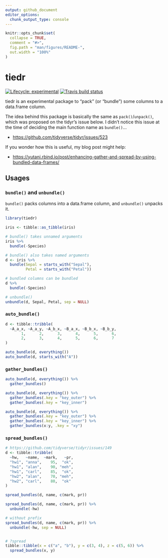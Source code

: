 ```yaml
---
output: github_document
editor_options: 
  chunk_output_type: console
---
```


<!-- README.md is generated from README.Rmd. Please edit that file -->

```r
knitr::opts_chunk$set(
  collapse = TRUE,
  comment = "#>",
  fig.path = "man/figures/README-",
  out.width = "100%"
)
```
# tiedr

<!-- badges: start -->
[![Lifecycle: experimental](https://img.shields.io/badge/lifecycle-experimental-orange.svg)](https://www.tidyverse.org/lifecycle/#experimental)
[![Travis build status](https://travis-ci.com/yutannihilation/tiedr.svg?branch=master)](https://travis-ci.com/yutannihilation/tiedr)
<!-- badges: end -->

tiedr is an experimental package to "pack" (or "bundle") some columns to a data.frame column.

The idea behind this package is basically the same as `pack()`/`unpack()`, which was proposed on the tidyr's issue below. I didn't notice this issue at the time of deciding the main function name as `bundle()`...

* <https://github.com/tidyverse/tidyr/issues/523>

If you wonder how this is useful, my blog post might help:

* <https://yutani.rbind.io/post/enhancing-gather-and-spread-by-using-bundled-data-frames/>


## Usages

### `bundle()` and `unbundle()`

`bundle()` packs columns into a data.frame column, and `unbundle()` unpacks it.

```r
library(tiedr)

iris <- tibble::as_tibble(iris)

# bundle() takes unnamed arguments
iris %>% 
  bundle(-Species)

# bundle() also takes named arguments
d <- iris %>% 
  bundle(Sepal = starts_with("Sepal"),
         Petal = starts_with("Petal"))

# bundled columns can be bundled
d %>%
  bundle(-Species)

# unbundle()
unbundle(d, Sepal, Petal, sep = NULL)
```

### `auto_bundle()`

```r
d <- tibble::tribble(
  ~A_a_x, ~A_a_y, ~A_b_x, ~B_a_x, ~B_b_x, ~B_b_y,
       1,      2,      3,      4,      5,      6,
       2,      3,      4,      5,      6,      7
)

auto_bundle(d, everything())
auto_bundle(d, starts_with("A"))
```

### `gather_bundles()`

```r
auto_bundle(d, everything()) %>%
  gather_bundles()

auto_bundle(d, everything()) %>%
  gather_bundles(.key = "key_outer") %>%
  gather_bundles(.key = "key_inner")

auto_bundle(d, everything()) %>%
  gather_bundles(.key = "key_outer") %>%
  gather_bundles(.key = "key_inner") %>%
  gather_bundles(x:y, .key = "xy")
```

### `spread_bundles()`

```r
# https://github.com/tidyverse/tidyr/issues/149
d <- tibble::tribble(
  ~hw,   ~name,  ~mark,   ~pr,
  "hw1", "anna",    95,  "ok",
  "hw1", "alan",    90, "meh",
  "hw1", "carl",    85,  "ok",
  "hw2", "alan",    70, "meh",
  "hw2", "carl",    80,  "ok"
)

spread_bundles(d, name, c(mark, pr))

spread_bundles(d, name, c(mark, pr)) %>%
  unbundle(-hw)

# without prefix
spread_bundles(d, name, c(mark, pr)) %>%
  unbundle(-hw, sep = NULL)


# ?spread
tibble::tibble(x = c("a", "b"), y = c(3, 4), z = c(5, 6)) %>%
  spread_bundles(x, y)
```

